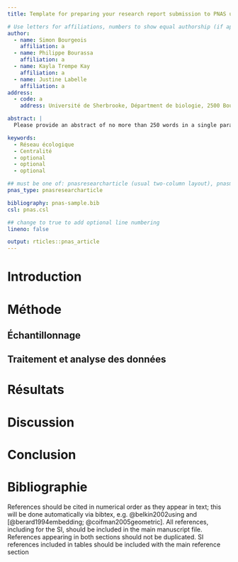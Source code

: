 ```yaml
---
title: Template for preparing your research report submission to PNAS using RMarkdown

# Use letters for affiliations, numbers to show equal authorship (if applicable) and to indicate the corresponding author
author:
  - name: Simon Bourgeois
    affiliation: a
  - name: Philippe Bourassa 
    affiliation: a
  - name: Kayla Trempe Kay
    affiliation: a
  - name: Justine Labelle
    affiliation: a
address:
  - code: a
    address: Université de Sherbrooke, Départment de biologie, 2500 Boulevard de l'Université, Sherbrooke, Québec, J1K 2R1

abstract: |
  Please provide an abstract of no more than 250 words in a single paragraph. Abstracts should explain to the general reader the major contributions of the article. References in the abstract must be cited in full within the abstract itself and cited in the text.

keywords:
  - Réseau écologique
  - Centralité
  - optional
  - optional
  - optional

## must be one of: pnasresearcharticle (usual two-column layout), pnasmathematics (one column layout), or pnasinvited (invited submissions only)
pnas_type: pnasresearcharticle

bibliography: pnas-sample.bib
csl: pnas.csl

## change to true to add optional line numbering
lineno: false

output: rticles::pnas_article
---
```


# Introduction

# Méthode

## Échantillonnage

## Traitement et analyse des données

# Résultats 

# Discussion 

# Conclusion 

# Bibliographie {.unnumbered}

References should be cited in numerical order as they appear in text; this will be done automatically via bibtex, e.g. @belkin2002using and [@berard1994embedding; @coifman2005geometric]. All references, including for the SI, should be included in the main manuscript file. References appearing in both sections should not be duplicated. SI references included in tables should be included with the main reference section

<!-- Leave these lines as they are at the end of your .Rmd file to ensure placement of methods & acknowledgements sections before the references-->

```{=tex}
\showmatmethods
\showacknow
\pnasbreak
```
